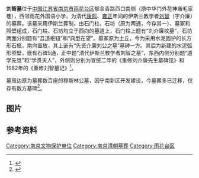 {{文物保护单位
| 级别 = 省级
| 省区市 = 江苏省
| 名称 = 刘智墓
| 图片 = [[File:Tomb_of_Liu_Zhi_04_2012-01.JPG|260px]]<br><small>刘智墓墓冢，2012年1月</small>
| 编号 = 258（第三批）
| 分类 = 古墓葬
| 时代 = [[清朝|清]]
| 所在 = [[南京市|南京市]][[雨花台区|雨花台区]]
| 登录 = 1982年3月
}}
'''刘智墓'''位于[[中国|中国]][[江苏省|江苏省]][[南京市|南京市]][[雨花台区|雨花台区]]郁金香路西口南侧（原中华门外花神庙毛家巷），西邻雨花外国语小学，为清代[[康熙|康熙]]、[[雍正|雍正]]年间的伊斯兰教学者[[刘智|刘智]]（字介廉）的墓葬。该墓采用伊斯兰葬制，由石门柱、石坊（原为两通，今存其一）、墓冢和照壁组成，石门柱、石坊均立于西向的墓道上，石门柱上题有“刘介廉坟墓”，石坊两面分别题有“吾道枢钮”和“典型在望”。墓冢原为土丘，今为采用水泥固护的长方形石柩，南向置放，其上嵌有“先贤介廉刘公之墓”墓碑一方。其后为新建的水泥弧形照壁，嵌有石碑5通，正中题“清代伊斯兰教学者刘智之墓”，东西内侧分别题“道学先觉”和“学贯天人”，外侧则分别为宣统二年的《重修刘介廉先生墓碑铭》和1982年的《重修刘智墓记》<ref>{{cite web|url=http://www.nanjing.gov.cn/culture/csjy/zxnj/200704/t20070413_210543.htm|title=《刘智墓》|accessdate=2012-02-20|work=|publisher=金陵文脉网|deadurl=yes|archiveurl=https://web.archive.org/web/20120927070101/http://www.nanjing.gov.cn/culture/csjy/zxnj/200704/t20070413_210543.htm|archivedate=2012-09-27}}</ref>。

墓周边原为墓葬数百座的穆斯林公墓，因宁南新区开发建设，今墓葬多已迁移，仅存有数方墓碑<ref>{{cite web|url=http://www.musilin.net.cn/baike/2007/1119/article_693.html|title=《沟通中阿文化 称誉伊儒两界 ――南京伊斯兰教先贤刘智及其墓园》|accessdate=2012-02-20|work=马泽成|publisher=中国清真网}}{{dead link|date=2017年11月 |bot=InternetArchiveBot |fix-attempted=yes }}</ref>。

== 图片 ==

{{multiple image
| align  = center
| image1 = Tomb of Liu Zhi 01 2012-01.JPG
| width1 = 260
| caption1 = 石坊
| image2 = Tomb of Liu Zhi 03 2012-01.JPG
| width2 = 260
| caption2 = 石坊细部
| image3 = Tomb of Liu Zhi 05 2012-01.JPG
| width3 = 146
| caption3 = 墓碑
| image4 = Tomb of Liu Zhi 06 2012-01.JPG
| width4 = 146
| caption4 = 照壁
}}
==参考资料==
{{reflist|2}}
{{Commons category|Tomb of Liu Zhi}}
{{DEFAULTSORT:L}}
{{南京市境内的江苏省文物保护单位}}
[[Category:南京文物保护单位|Category:南京文物保护单位]]
[[Category:南京清朝墓葬|Category:南京清朝墓葬]]
[[Category:雨花台区|Category:雨花台区]]